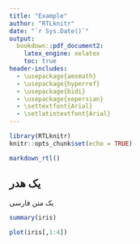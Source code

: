 ```yaml
---
title: "Example"
author: "RTLknitr"
date: "`r Sys.Date()`"
output:
  bookdown::pdf_document2:
    latex_engine: xelatex
    toc: true
header-includes:
  - \usepackage{amsmath}
  - \usepackage{hyperref}
  - \usepackage{bidi}
  - \usepackage{xepersian}
  - \settextfont{Arial}
  - \setlatintextfont{Arial}
---
```


```r
library(RTLknitr)
knitr::opts_chunk$set(echo = TRUE)

markdown_rtl()
```

## یک هدر



یک متن فارسی


```r
summary(iris)
```


```r
plot(iris[,1:4])
```

